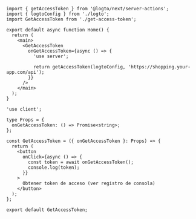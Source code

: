 
<ServerActionsTip />

```tsx title="app/page.ts"
import { getAccessToken } from '@logto/next/server-actions';
import { logtoConfig } from './logto';
import GetAccessToken from './get-access-token';

export default async function Home() {
  return (
    <main>
      <GetAccessToken
        onGetAccessToken={async () => {
          'use server';

          return getAccessToken(logtoConfig, 'https://shopping.your-app.com/api');
        }}
      />
    </main>
  );
}
```

```tsx title="app/get-access-token.ts"
'use client';

type Props = {
  onGetAccessToken: () => Promise<string>;
};

const GetAccessToken = ({ onGetAccessToken }: Props) => {
  return (
    <button
      onClick={async () => {
        const token = await onGetAccessToken();
        console.log(token);
      }}
    >
      Obtener token de acceso (ver registro de consola)
    </button>
  );
};

export default GetAccessToken;
```
